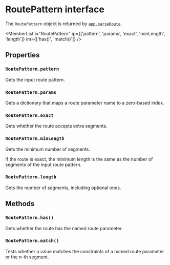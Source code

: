 <Module name="brew-js/extension/router" />

# RoutePattern interface

The `RoutePattern` object is returned by [`app.parseRoute`](:).


<MemberList
    i="RoutePattern"
    ip={['pattern', 'params', 'exact', 'minLength', 'length']}
    im={['has()', 'match()']} />

## Properties

### `RoutePattern.pattern`

Gets the input route pattern.

### `RoutePattern.params`

Gets a dictionary that maps a route parameter name to a zero-based index.

### `RoutePattern.exact`

Gets whether the route accepts extra segments.

### `RoutePattern.minLength`

Gets the minimum number of segments.

If the route is exact, the minimum length is the same as the number of segments of the input route pattern.

### `RoutePattern.length`

Gets the number of segments, including optional ones.

## Methods

### `RoutePattern.has()`

Gets whether the route has the named route parameter.

### `RoutePattern.match()`

Tests whether a value matches the constraints of a named route parameter or the n-th segment.
